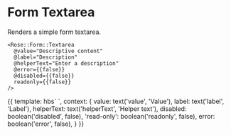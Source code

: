
<Meta title="Rose|Form/Textarea" component="Form/Textarea" />

# Form Textarea

Renders a simple form textarea.

```htmlbars
<Rose::Form::Textarea
  @value="Descriptive content"
  @label="Description"
  @helperText="Enter a description"
  @error={{false}}
  @disabled={{false}}
  readonly={{false}}
/>
```

<Preview>
  <Story name="Basic" height="10rem">{{
    template: hbs`
      <Rose::Form::Textarea
        @value={{value}}
        @label={{label}}
        @helperText={{helperText}}
        @error={{error}}
        @disabled={{disabled}}
        readonly={{read-only}}
        />
    `,
    context: {
      value: text('value', 'Value'),
      label: text('label', 'Label'),
      helperText: text('helperText', 'Helper text'),
      disabled: boolean('disabled', false),
      'read-only': boolean('readonly', false),
      error: boolean('error', false),
    }
  }}</Story>
</Preview>

